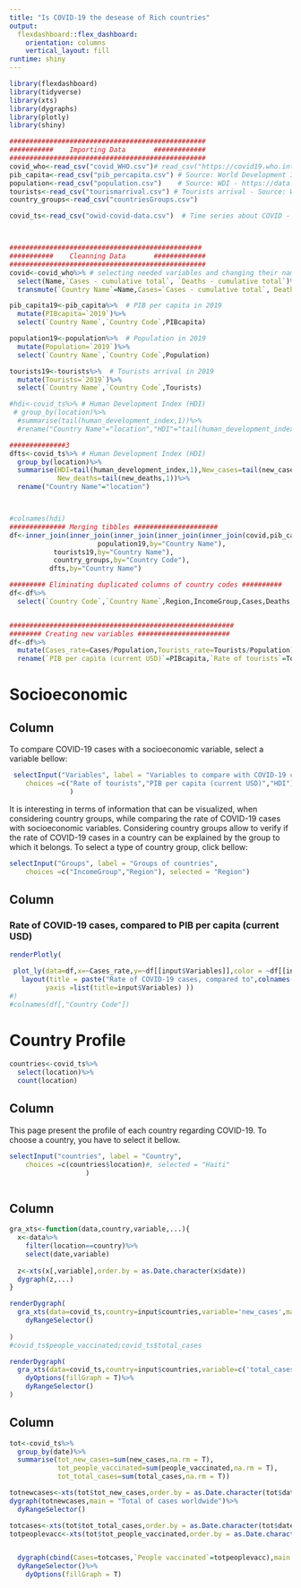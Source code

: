 ```yaml
---
title: "Is COVID-19 the desease of Rich countries"
output: 
  flexdashboard::flex_dashboard:
    orientation: columns
    vertical_layout: fill
runtime: shiny
---
```


```r
library(flexdashboard)
library(tidyverse)
library(xts)
library(dygraphs)
library(plotly)
library(shiny)

#################################################
###########    Importing Data       #############
#################################################
covid_who<-read_csv("covid_WHO.csv")# read_csv("https://covid19.who.int/WHO-COVID-19-global-table-data.csv") # Source: World Health Organization - https://covid19.who.int/table
pib_capita<-read_csv("pib_percapita.csv") # Source: World Development Indicators - https://data.worldbank.org/indicator/NY.GDP.PCAP.CD
population<-read_csv("population.csv")    # Source: WDI - https://data.worldbank.org/indicator/SP.POP.TOTL
tourists<-read_csv("tourismarrival.csv") # Tourists arrival - Source: WDI - https://data.worldbank.org/indicator/ST.INT.ARVL
country_groups<-read_csv("countriesGroups.csv")

covid_ts<-read_csv("owid-covid-data.csv")  # Time series about COVID - "https://covid.ourworldindata.org/data/owid-covid-data.csv"



################################################
###########    Cleanning Data       #############
#################################################
covid<-covid_who%>% # selecting needed variables and changing their names
  select(Name,`Cases - cumulative total`, `Deaths - cumulative total`)%>%
  transmute(`Country Name`=Name,Cases=`Cases - cumulative total`, Deaths=`Deaths - cumulative total`)

pib_capita19<-pib_capita%>%  # PIB per capita in 2019
  mutate(PIBcapita=`2019`)%>%
  select(`Country Name`,`Country Code`,PIBcapita)

population19<-population%>%  # Population in 2019
  mutate(Population=`2019`)%>%
  select(`Country Name`,`Country Code`,Population)

tourists19<-tourists%>%  # Tourists arrival in 2019
  mutate(Tourists=`2019`)%>%
  select(`Country Name`,`Country Code`,Tourists)

#hdi<-covid_ts%>% # Human Development Index (HDI)
 # group_by(location)%>%
  #summarise(tail(human_development_index,1))%>%
  #rename("Country Name"="location","HDI"="tail(human_development_index, 1)")

##############3
dfts<-covid_ts%>% # Human Development Index (HDI)
  group_by(location)%>%
  summarise(HDI=tail(human_development_index,1),New_cases=tail(new_cases,1),
            New_deaths=tail(new_deaths,1))%>%
  rename("Country Name"="location")



#colnames(hdi)
############## Merging tibbles #####################
df<-inner_join(inner_join(inner_join(inner_join(inner_join(covid,pib_capita19,by="Country Name"),
                      population19,by="Country Name"),
           tourists19,by="Country Name"),
           country_groups,by="Country Code"),
          dfts,by="Country Name")

######### Eliminating duplicated columns of country codes ##########
df<-df%>%
  select(`Country Code`,`Country Name`,Region,IncomeGroup,Cases,Deaths,Population,PIBcapita,Tourists,HDI,New_cases,New_deaths)


########################################################
######## Creating new variables #######################
df<-df%>%
  mutate(Cases_rate=Cases/Population,Tourists_rate=Tourists/Population)%>%
  rename(`PIB per capita (current USD)`=PIBcapita,`Rate of tourists`=Tourists)

```

Socioeconomic {data-vertical_layout=fill}
=====================================


Column {.sidebar}
-----------------------------------------------------------------------

To compare COVID-19 cases with a socioeconomic variable, select a variable bellow:

```r

 selectInput("Variables", label = "Variables to compare with COVID-19 cases", 
    choices =c("Rate of tourists","PIB per capita (current USD)","HDI"), selected = "PIB per capita (current USD)"
               )
```


It is interesting in terms of information that can be visualized, when considering country groups, while comparing the rate of COVID-19 cases with socioeconomic variables. Considering country groups allow to verify if the rate of COVID-19 cases in a country can be explained by the group to which it belongs. To select a type of country group, click bellow:
```r
selectInput("Groups", label = "Groups of countries", 
    choices =c("IncomeGroup","Region"), selected = "Region")


```




Column {data-width=150}
-----------------------------------------------------------------------



### Rate of COVID-19 cases, compared to PIB per capita (current USD)

```r

renderPlotly(

 plot_ly(data=df,x=~Cases_rate,y=~df[[input$Variables]],color = ~df[[input$Groups]],type ="scatter",marker=list(size=10))%>%
   layout(title = paste("Rate of COVID-19 cases, compared to",colnames(df[,input$Variables])), xaxis = list(title="Rate of COVID-19 cases"),
         yaxis =list(title=input$Variables) ))
#)
#colnames(df[,"Country Code"])


```








Country Profile {data-vertical_layout=scroll}
=====================================



```r


countries<-covid_ts%>%
  select(location)%>%
  count(location)
```

Column {.sidebar}
-----------------------------------------------------------------------

This page present the profile of each country regarding COVID-19. To choose a country, you have to select it bellow.

```r
selectInput("countries", label = "Country", 
    choices =c(countries$location)#, selected = "Haiti"
                   )



```



Column {data-width=150}
-----------------------------------------------------------------------



```r
gra_xts<-function(data,country,variable,...){
  x<-data%>%
    filter(location==country)%>%
    select(date,variable)
  
  z<-xts(x[,variable],order.by = as.Date.character(x$date))
  dygraph(z,...)
}

``` 



```r
renderDygraph(
  gra_xts(data=covid_ts,country=input$countries,variable='new_cases',main=paste("Total cases in",input$countries))%>%
    dyRangeSelector()
    
)
#covid_ts$people_vaccinated;covid_ts$total_cases

```


```r
renderDygraph(
  gra_xts(data=covid_ts,country=input$countries,variable=c('total_cases',"people_vaccinated"),main=paste("Total cases, compared to people vaccinated in",input$countries))%>%
    dyOptions(fillGraph = T)%>%
    dyRangeSelector()
)
```

Column {data-width=150}
-----------------------------------------------------------------------

```r
tot<-covid_ts%>%
  group_by(date)%>%
  summarise(tot_new_cases=sum(new_cases,na.rm = T),
            tot_people_vaccinated=sum(people_vaccinated,na.rm = T),
            tot_total_cases=sum(total_cases,na.rm = T))


```

```r
totnewcases<-xts(tot$tot_new_cases,order.by = as.Date.character(tot$date))
dygraph(totnewcases,main = "Total of cases worldwide")%>%
  dyRangeSelector()
```

```r
totcases<-xts(tot$tot_total_cases,order.by = as.Date.character(tot$date))
totpeoplevacc<-xts(tot$tot_people_vaccinated,order.by = as.Date.character(tot$date))


  dygraph(cbind(Cases=totcases,`People vaccinated`=totpeoplevacc),main = "Total cases worldwide, compared to people vaccinated")%>%
  dyRangeSelector()%>%
    dyOptions(fillGraph = T)
    
```




